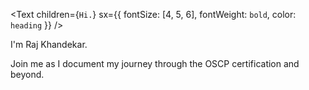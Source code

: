 <Text
  children={`Hi.`}
  sx={{ fontSize: [4, 5, 6], fontWeight: `bold`, color: `heading` }}
/>

I'm Raj Khandekar. 

Join me as I document my journey through the OSCP certification and beyond.